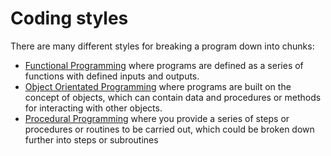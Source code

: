 # Coding styles {#coding_styles}
There are many different styles for breaking a program down into chunks:

* [Functional Programming](https://en.wikipedia.org/wiki/Functional_programming) where programs are defined as a series of functions with defined inputs and outputs.
* [Object Orientated Programming](https://en.wikipedia.org/wiki/Object-oriented_programming) where programs are built on the concept of objects, which can contain data and procedures or methods for interacting with other objects.
* [Procedural Programming](https://en.wikipedia.org/wiki/Procedural_programming) where you provide a series of steps or procedures or routines to be carried out, which could be broken down further into steps or subroutines
